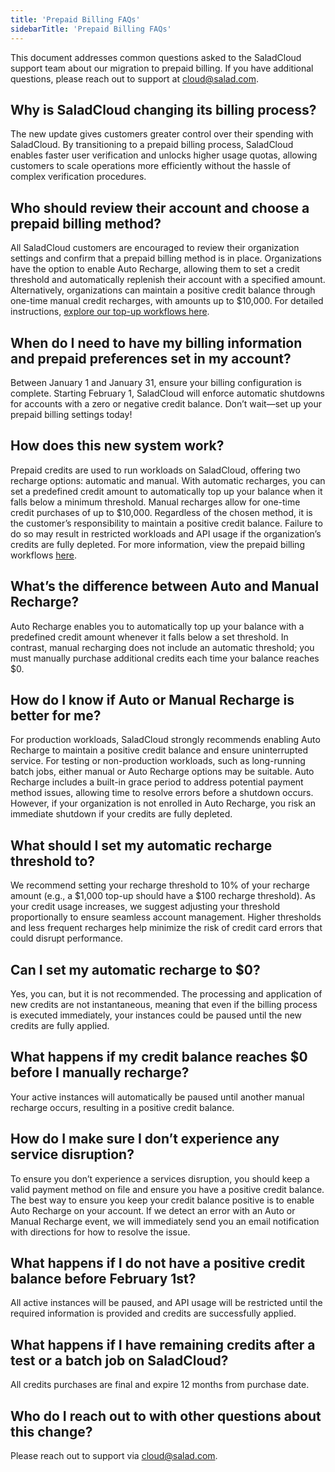 ```yaml
---
title: 'Prepaid Billing FAQs'
sidebarTitle: 'Prepaid Billing FAQs'
---
```


This document addresses common questions asked to the SaladCloud support team about our migration to prepaid billing. If
you have additional questions, please reach out to support at [cloud@salad.com](mailto:cloud@salad.com).

## Why is SaladCloud changing its billing process?

The new update gives customers greater control over their spending with SaladCloud. By transitioning to a prepaid
billing process, SaladCloud enables faster user verification and unlocks higher usage quotas, allowing customers to
scale operations more efficiently without the hassle of complex verification procedures.

## Who should review their account and choose a prepaid billing method?

All SaladCloud customers are encouraged to review their organization settings and confirm that a prepaid billing method
is in place. Organizations have the option to enable Auto Recharge, allowing them to set a credit threshold and
automatically replenish their account with a specified amount. Alternatively, organizations can maintain a positive
credit balance through one-time manual credit recharges, with amounts up to $10,000. For detailed instructions,
[explore our top-up workflows here](https://docs.salad.com/products/sce/container-groups/billing-and-pricing/billing#prepaid-billing).

## When do I need to have my billing information and prepaid preferences set in my account?

Between January 1 and January 31, ensure your billing configuration is complete. Starting February 1, SaladCloud will
enforce automatic shutdowns for accounts with a zero or negative credit balance. Don’t wait—set up your prepaid billing
settings today!

## How does this new system work?

Prepaid credits are used to run workloads on SaladCloud, offering two recharge options: automatic and manual. With
automatic recharges, you can set a predefined credit amount to automatically top up your balance when it falls below a
minimum threshold. Manual recharges allow for one-time credit purchases of up to $10,000. Regardless of the chosen
method, it is the customer’s responsibility to maintain a positive credit balance. Failure to do so may result in
restricted workloads and API usage if the organization’s credits are fully depleted. For more information, view the
prepaid billing workflows
[here](https://docs.salad.com/products/sce/container-groups/billing-and-pricing/billing#prepaid-billing).

## What’s the difference between Auto and Manual Recharge?

Auto Recharge enables you to automatically top up your balance with a predefined credit amount whenever it falls below a
set threshold. In contrast, manual recharging does not include an automatic threshold; you must manually purchase
additional credits each time your balance reaches $0.

## How do I know if Auto or Manual Recharge is better for me?

For production workloads, SaladCloud strongly recommends enabling Auto Recharge to maintain a positive credit balance
and ensure uninterrupted service. For testing or non-production workloads, such as long-running batch jobs, either
manual or Auto Recharge options may be suitable. Auto Recharge includes a built-in grace period to address potential
payment method issues, allowing time to resolve errors before a shutdown occurs. However, if your organization is not
enrolled in Auto Recharge, you risk an immediate shutdown if your credits are fully depleted.

## What should I set my automatic recharge threshold to?

We recommend setting your recharge threshold to 10% of your recharge amount (e.g., a $1,000 top-up should have a $100
recharge threshold). As your credit usage increases, we suggest adjusting your threshold proportionally to ensure
seamless account management. Higher thresholds and less frequent recharges help minimize the risk of credit card errors
that could disrupt performance.

## Can I set my automatic recharge to $0?

Yes, you can, but it is not recommended. The processing and application of new credits are not instantaneous, meaning
that even if the billing process is executed immediately, your instances could be paused until the new credits are fully
applied.

## What happens if my credit balance reaches $0 before I manually recharge?

Your active instances will automatically be paused until another manual recharge occurs, resulting in a positive credit
balance.

## How do I make sure I don’t experience any service disruption?

To ensure you don’t experience a services disruption, you should keep a valid payment method on file and ensure you have
a positive credit balance. The best way to ensure you keep your credit balance positive is to enable Auto Recharge on
your account. If we detect an error with an Auto or Manual Recharge event, we will immediately send you an email
notification with directions for how to resolve the issue.

## What happens if I do not have a positive credit balance before February 1st?

All active instances will be paused, and API usage will be restricted until the required information is provided and
credits are successfully applied.

## What happens if I have remaining credits after a test or a batch job on SaladCloud?

All credits purchases are final and expire 12 months from purchase date.

## Who do I reach out to with other questions about this change?

Please reach out to support via [cloud@salad.com](mailto:cloud@salad.com).
